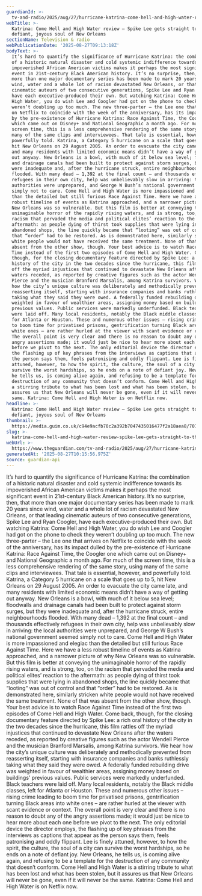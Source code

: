 ```yaml
---
guardianId: >-
  tv-and-radio/2025/aug/27/hurricane-katrina-come-hell-and-high-water-review-spike-lee-gets-straight-to-the-defiant-joyous-soul-of-new-orleans
webTitle: >-
  Katrina: Come Hell and High Water review – Spike Lee gets straight to the
  defiant, joyous soul of New Orleans
sectionName: Television & radio
webPublicationDate: '2025-08-27T09:13:18Z'
bodyText: >-
  It’s hard to quantify the significance of Hurricane Katrina: the combination
  of a historic natural disaster and cold systemic indifference towards its
  impoverished African American victims makes it perhaps the most significant
  event in 21st-century Black American history. It’s no surprise, then, that
  more than one major documentary series has been made to mark 20 years since
  wind, water and a whole lot of racism devastated New Orleans, or that leading
  cinematic auteurs of two consecutive generations, Spike Lee and Ryan Coogler,
  have each executive-produced their own. But watching Katrina: Come Hell and
  High Water, you do wish Lee and Coogler had got on the phone to check they
  weren’t doubling up too much. The new three-parter – the Lee one that arrives
  on Netflix to coincide with the week of the anniversary, has its impact dulled
  by the pre-existence of Hurricane Katrina: Race Against Time, the Coogler one
  which came out on Disney+ and National Geographic a month ago. For much of the
  screen time, this is a less comprehensive rendering of the same story, using
  many of the same clips and interviewees. That tale is essential, however, and
  powerfully told. Katrina, a Category 5 hurricane on a scale that goes up to 5,
  hit New Orleans on 29 August 2005. An order to evacuate the city came late,
  and many residents with limited economic means didn’t have a way of getting
  out anyway. New Orleans is a bowl, with much of it below sea level; floodwalls
  and drainage canals had been built to protect against storm surges, but they
  were inadequate and, after the hurricane struck, entire neighbourhoods
  flooded. With many dead – 1,392 at the final count – and thousands effectively
  refugees in their own city, help was unbelievably slow in arriving: the local
  authorities were unprepared, and George W Bush’s national government seemed
  simply not to care. Come Hell and High Water is more impassioned and elegiac
  than the detailed but still furious Race Against Time. Here we have a less
  robust timeline of events as Katrina approached, and a narrower picture of why
  New Orleans was so vulnerable. But this film is better at conveying the
  unimaginable horror of the rapidly rising waters, and is strong, too, on the
  racism that pervaded the media and political elites’ reaction to the
  aftermath: as people dying of thirst took supplies that were lying in
  abandoned shops, the line quickly became that “looting” was out of control and
  that “order” had to be restored. As is demonstrated here, similarly stricken
  white people would not have received the same treatment. None of that was
  absent from the other show, though. Your best advice is to watch Race Against
  Time instead of the first two episodes of Come Hell and High Water. Come back,
  though, for the closing documentary feature directed by Spike Lee: a rich oral
  history of the city in the two decades since the hurricane, this film rattles
  off the myriad injustices that continued to devastate New Orleans after the
  waters receded, as reported by creative figures such as the actor Wendell
  Pierce and the musician Branford Marsalis, among Katrina survivors. We hear
  how the city’s unique culture was deliberately and methodically prevented from
  reasserting itself, starting with insurance companies and banks ruthlessly
  taking what they said they were owed. A federally funded rebuilding drive was
  weighted in favour of wealthier areas, assigning money based on buildings’
  previous values. Public services were markedly underfunded. Black teachers
  were laid off. Many local residents, notably the Black middle classes, left
  for Atlanta or Houston. These and numerous other issues – rising crime leading
  to boom time for privatised prisons, gentrification turning Black areas into
  white ones – are rather hurled at the viewer with scant evidence or context.
  The overall point is very clear and there is no reason to doubt any of the
  angry assertions made; it would just be nice to hear more about each one
  before we pivot to the next. The only editorial device the director employs,
  the flashing up of key phrases from the interviews as captions that appear as
  the person says them, feels patronising and oddly flippant. Lee is finely
  attuned, however, to how the spirit, the culture, the soul of a city can
  survive the worst hardships, so he ends on a note of defiant joy. New Orleans,
  he tells us, is coming alive again, and refusing to be a template for the
  destruction of any community that doesn’t conform. Come Hell and High Water is
  a stirring tribute to what has been lost and what has been stolen, but it
  assures us that New Orleans will never be gone, even if it will never be the
  same. Katrina: Come Hell and High Water is on Netflix now.
headline: >-
  Katrina: Come Hell and High Water review – Spike Lee gets straight to the
  defiant, joyous soul of New Orleans
thumbnail: >-
  https://media.guim.co.uk/c94e9acfb70c2a392b7047435016477f2a18aea8/707_0_2700_2160/500.jpg
slug: >-
  katrina-come-hell-and-high-water-review-spike-lee-gets-straight-to-the-defiant-joyous-soul-of-new-orleans
webUrl: >-
  https://www.theguardian.com/tv-and-radio/2025/aug/27/hurricane-katrina-come-hell-and-high-water-review-spike-lee-gets-straight-to-the-defiant-joyous-soul-of-new-orleans
generatedAt: '2025-08-27T10:15:56.975Z'
source: guardian-api
---
```

It’s hard to quantify the significance of Hurricane Katrina: the combination of a historic natural disaster and cold systemic indifference towards its impoverished African American victims makes it perhaps the most significant event in 21st-century Black American history. It’s no surprise, then, that more than one major documentary series has been made to mark 20 years since wind, water and a whole lot of racism devastated New Orleans, or that leading cinematic auteurs of two consecutive generations, Spike Lee and Ryan Coogler, have each executive-produced their own. But watching Katrina: Come Hell and High Water, you do wish Lee and Coogler had got on the phone to check they weren’t doubling up too much. The new three-parter – the Lee one that arrives on Netflix to coincide with the week of the anniversary, has its impact dulled by the pre-existence of Hurricane Katrina: Race Against Time, the Coogler one which came out on Disney+ and National Geographic a month ago. For much of the screen time, this is a less comprehensive rendering of the same story, using many of the same clips and interviewees. That tale is essential, however, and powerfully told. Katrina, a Category 5 hurricane on a scale that goes up to 5, hit New Orleans on 29 August 2005. An order to evacuate the city came late, and many residents with limited economic means didn’t have a way of getting out anyway. New Orleans is a bowl, with much of it below sea level; floodwalls and drainage canals had been built to protect against storm surges, but they were inadequate and, after the hurricane struck, entire neighbourhoods flooded. With many dead – 1,392 at the final count – and thousands effectively refugees in their own city, help was unbelievably slow in arriving: the local authorities were unprepared, and George W Bush’s national government seemed simply not to care. Come Hell and High Water is more impassioned and elegiac than the detailed but still furious Race Against Time. Here we have a less robust timeline of events as Katrina approached, and a narrower picture of why New Orleans was so vulnerable. But this film is better at conveying the unimaginable horror of the rapidly rising waters, and is strong, too, on the racism that pervaded the media and political elites’ reaction to the aftermath: as people dying of thirst took supplies that were lying in abandoned shops, the line quickly became that “looting” was out of control and that “order” had to be restored. As is demonstrated here, similarly stricken white people would not have received the same treatment. None of that was absent from the other show, though. Your best advice is to watch Race Against Time instead of the first two episodes of Come Hell and High Water. Come back, though, for the closing documentary feature directed by Spike Lee: a rich oral history of the city in the two decades since the hurricane, this film rattles off the myriad injustices that continued to devastate New Orleans after the waters receded, as reported by creative figures such as the actor Wendell Pierce and the musician Branford Marsalis, among Katrina survivors. We hear how the city’s unique culture was deliberately and methodically prevented from reasserting itself, starting with insurance companies and banks ruthlessly taking what they said they were owed. A federally funded rebuilding drive was weighted in favour of wealthier areas, assigning money based on buildings’ previous values. Public services were markedly underfunded. Black teachers were laid off. Many local residents, notably the Black middle classes, left for Atlanta or Houston. These and numerous other issues – rising crime leading to boom time for privatised prisons, gentrification turning Black areas into white ones – are rather hurled at the viewer with scant evidence or context. The overall point is very clear and there is no reason to doubt any of the angry assertions made; it would just be nice to hear more about each one before we pivot to the next. The only editorial device the director employs, the flashing up of key phrases from the interviews as captions that appear as the person says them, feels patronising and oddly flippant. Lee is finely attuned, however, to how the spirit, the culture, the soul of a city can survive the worst hardships, so he ends on a note of defiant joy. New Orleans, he tells us, is coming alive again, and refusing to be a template for the destruction of any community that doesn’t conform. Come Hell and High Water is a stirring tribute to what has been lost and what has been stolen, but it assures us that New Orleans will never be gone, even if it will never be the same. Katrina: Come Hell and High Water is on Netflix now.
